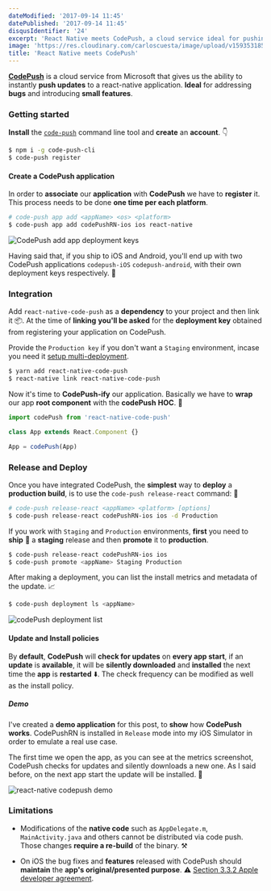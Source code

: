 ```yaml
---
dateModified: '2017-09-14 11:45'
datePublished: '2017-09-14 11:45'
disqusIdentifier: '24'
excerpt: 'React Native meets CodePush, a cloud service ideal for pushing instantly bug fixes and new features to a react-native application.'
image: 'https://res.cloudinary.com/carloscuesta/image/upload/v1593531857/blog-featured-images/React_Native_Codepush.png'
title: 'React Native meets CodePush'
---
```


[**CodePush**](https://microsoft.github.io/code-push/) is a cloud service from Microsoft that gives us the ability to instantly **push updates** to a react-native application. **Ideal** for addressing **bugs** and introducing **small features**.

### Getting started

**Install** the [`code-push`](https://www.npmjs.com/package/code-push-cli) command line tool and **create** an **account**. 👇

```bash
$ npm i -g code-push-cli
$ code-push register
```

#### Create a CodePush application

In order to **associate** our **application** with **CodePush** we have to **register** it. This process needs to be done **one time per each platform**.

```bash
# code-push app add <appName> <os> <platform>
$ code-push app add codePushRN-ios ios react-native
```

![CodePush add app deployment keys](https://res.cloudinary.com/carloscuesta/image/upload/v1505033866/fbvjm5jbshllzoxitknw.png)

Having said that, if you ship to iOS and Android, you'll end up with two CodePush applications `codepush-iOS` `codepush-android`, with their own deployment keys respectively. 🔑

### Integration

Add `react-native-code-push` as a **dependency** to your project and then link it 📦. At the time of **linking** **you'll be asked** for the **deployment key** obtained from registering your application on CodePush.

Provide the `Production key` if you don't want a `Staging` environment, incase you need it [setup multi-deployment](http://microsoft.github.io/code-push/docs/react-native.html#link-8).

```bash
$ yarn add react-native-code-push
$ react-native link react-native-code-push
```

Now it's time to **CodePush-ify** our application. Basically we have to **wrap** our app **root component** with the **codePush** **HOC**. 🔫

```javascript
import codePush from 'react-native-code-push'

class App extends React.Component {}

App = codePush(App)
```

### Release and Deploy

Once you have integrated CodePush, the **simplest** way to **deploy** a **production build**, is to use the `code-push release-react` command: 🚀

```bash
# code-push release-react <appName> <platform> [options]
$ code-push release-react codePushRN-ios ios -d Production
```

If you work with `Staging` and `Production` environments, **first** you need to **ship** 🚢 a **staging** release and then **promote** it to **production**.

```bash
$ code-push release-react codePushRN-ios ios
$ code-push promote <appName> Staging Production
```

After making a deployment, you can list the install metrics and metadata of the update. 📈

```bash
$ code-push deployment ls <appName>
```

![codePush deployment list](https://res.cloudinary.com/carloscuesta/image/upload/v1505066296/yoioqwxipsdlhoriacax.png)

#### Update and Install policies

By **default**, **CodePush** will **check for updates** on **every app start**, if an **update** is **available**, it will be **silently downloaded** and **installed** the next time the **app** is **restarted** ⬇️. The check frequency can be modified as well as the install policy.

##### Demo

I've created a **demo application** for this post, to **show** how **CodePush works**. CodePushRN is installed in `Release` mode into my iOS Simulator in order to emulate a real use case.

The first time we open the app, as you can see at the metrics screenshot, CodePush checks for updates and silently downloads a new one. As I said before, on the next app start the update will be installed. 💯

<img
  className="w-[374px] block m-auto"
  src="https://res.cloudinary.com/carloscuesta/image/upload/v1505066571/vmv0aqiqu0y0l0evthd7.gif"
  alt="react-native codepush demo"
/>

### Limitations

- Modifications of the **native code** such as `AppDelegate.m`, `MainActivity.java` and others cannot be distributed via code push. Those changes **require a re-build** of the binary. ⚒

- On iOS the bug fixes and **features** released with CodePush should **maintain** the **app's original/presented purpose**. ⚠️ [Section 3.3.2 Apple developer agreement](https://developer.apple.com/programs/ios/information/iOS_Program_Information_4_3_15.pdf).

